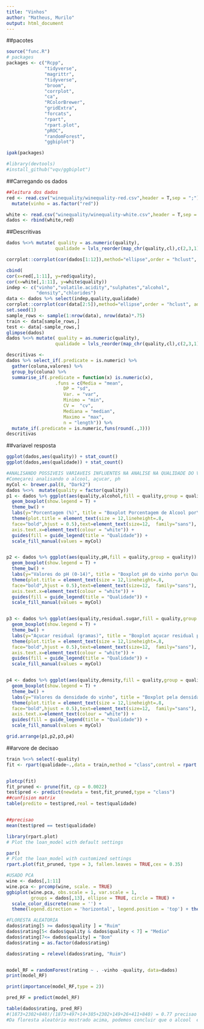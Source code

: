 ```yaml
---
title: "Vinhos"
author: "Matheus, Murilo"
output: html_document
---
```

##pacotes
```r
source("func.R")
# packages
packages <- c("Rcpp",
              "tidyverse",
              "magrittr",
              "tidyverse",
              "broom",
              "corrplot",
              "ca",
              "RColorBrewer",
              "gridExtra",
              "forcats",
              "rpart",
              "rpart.plot",
              "pROC",
              "randomForest",
              "ggbiplot")

ipak(packages)

#library(devtools)
#install_github("vqv/ggbiplot")
```

##Carregando os dados

```r
##leitura dos dados
red <- read.csv("winequality/winequality-red.csv",header = T,sep = ";") %>% 
  mutate(vinho = as.factor("red"))

white <- read.csv("winequality/winequality-white.csv",header = T,sep = ";") %>% mutate(vinho =as.factor("white"))
dados <- rbind(white,red)

```
##Descritivas

```r
dados %<>% mutate( quality = as.numeric(quality),
                  qualidade = lvls_reorder(map_chr(quality,cl),c(2,3,1)))

corrplot::corrplot(cor(dados[1:12]),method="ellipse",order = "hclust", addrect=NULL)

cbind(
cor(x=red[,1:11], y=red$quality),
cor(x=white[,1:11], y=white$quality))
indep <- c("vinho","volatile.acidity","sulphates","alcohol",
           "density","chlorides")
data <- dados %>% select(indep,quality,qualidade)
corrplot::corrplot(cor(data[2:5]),method="ellipse",order = "hclust", addrect=NULL)
set.seed(1)
sample_rows <- sample(1:nrow(data), nrow(data)*.75)
train <- data[sample_rows,]
test <- data[-sample_rows,]
glimpse(dados)
dados %<>% mutate( quality = as.numeric(quality),
                  qualidade = lvls_reorder(map_chr(quality,cl),c(2,3,1)))

descritivas <- 
dados %>% select_if(.predicate = is.numeric) %>% 
  gather(coluna,valores) %>% 
  group_by(coluna) %>% 
  summarise_if(.predicate = function(x) is.numeric(x),
                  .funs = c(Media = "mean",
                     DP = "sd",
                     Var. = "var",
                     Minimo = "min",
                     CV =  "cv",
                     Mediana = "median",
                     Maximo = "max",
                     n = "length")) %>% 
  mutate_if(.predicate = is.numeric,funs(round(.,3)))
descritivas

```

##variavel resposta

```r
ggplot(dados,aes(quality)) + stat_count()
ggplot(dados,aes(qualidade)) + stat_count()

```

```r
#ANALISANDO POSSIVEIS VARIAVEIS INFLUENTES NA ANALISE NA QUALIDADE DO VINHO
#Começarei analisando o alcool, açucar, ph
myCol <- brewer.pal(8, "Dark2")
dados %<>%  mutate(quality = factor(quality))
p1 <- dados %>% ggplot(aes(quality,alcohol,fill = quality,group = quality)) +
  geom_boxplot(show.legend = T) +
  theme_bw() +
  labs(y="Porcentagem (%)", title = "Boxplot Porcentagem de Alcool por\n Qualidade") +
  theme(plot.title = element_text(size = 12,lineheight=.8,  
  face="bold",hjust = 0.5),text=element_text(size=12,  family="sans"),
  axis.text.x=element_text(colour = "white")) +
  guides(fill = guide_legend(title = "Qualidade")) +
  scale_fill_manual(values = myCol) 


p2 <- dados %>% ggplot(aes(quality,pH,fill = quality,group = quality)) +
  geom_boxplot(show.legend = T) +
  theme_bw() +
  labs(y="Valores do pH (0-14)", title = "Boxplot pH do vinho por\n Qualidade") +
  theme(plot.title = element_text(size = 12,lineheight=.8,  
  face="bold",hjust = 0.5),text=element_text(size=12,  family="sans"),
  axis.text.x=element_text(colour = "white")) +
  guides(fill = guide_legend(title = "Qualidade")) +
  scale_fill_manual(values = myCol) 


p3 <- dados %>% ggplot(aes(quality,residual.sugar,fill = quality,group = quality)) +
  geom_boxplot(show.legend = T) +
  theme_bw() +
  labs(y="Açucar residual (gramas)", title = "Boxplot açucar residual por\n Qualidade") +
  theme(plot.title = element_text(size = 12,lineheight=.8,  
  face="bold",hjust = 0.5),text=element_text(size=12,  family="sans"),
  axis.text.x=element_text(colour = "white")) +
  guides(fill = guide_legend(title = "Qualidade")) +
  scale_fill_manual(values = myCol) 


p4 <- dados %>% ggplot(aes(quality,density,fill = quality,group = quality)) +
  geom_boxplot(show.legend = T) +
  theme_bw() +
  labs(y="Valores da densidade do vinho", title = "Boxplot pela densidade do vinho por\n Qualidade") +
  theme(plot.title = element_text(size = 12,lineheight=.8,  
  face="bold",hjust = 0.5),text=element_text(size=12,  family="sans"),
  axis.text.x=element_text(colour = "white")) +
  guides(fill = guide_legend(title = "Qualidade")) +
  scale_fill_manual(values = myCol) 

grid.arrange(p1,p2,p3,p4)
```

##arvore de decisao

```r
train %<>% select(-quality)
fit <- rpart(qualidade~.,data = train,method = "class",control = rpart.control(cp = 0))


plotcp(fit)
fit_pruned <- prune(fit, cp = 0.0022)
test$pred <- predict(newdata = test,fit_pruned,type = "class")
##cunfision matrix
table(predito = test$pred,real = test$qualidade)


##precisao
mean(test$pred == test$qualidade)

library(rpart.plot)
# Plot the loan_model with default settings

par()
# Plot the loan_model with customized settings
rpart.plot(fit_pruned, type = 3, fallen.leaves = TRUE,cex = 0.35)
```

```r
#USADO PCA
wine <- dados[,1:11]
wine.pca <- prcomp(wine, scale. = TRUE)
ggbiplot(wine.pca, obs.scale = 1, var.scale = 1,
         groups = dados[,13], ellipse = TRUE, circle = TRUE) +
  scale_color_discrete(name = '') +
  theme(legend.direction = 'horizontal', legend.position = 'top') + theme_bw()
```

```r
#FLORESTA ALEATORIA
dados$rating[5 >= dados$quality ] = "Ruim"
dados$rating[5< dados$quality & dados$quality < 7] = "Medio"
dados$rating[7<= dados$quality] = "Bom"
dados$rating = as.factor(dados$rating)

dados$rating = relevel(dados$rating, "Ruim")


model_RF = randomForest(rating ~ . -vinho -quality, data=dados)
print(model_RF) 

print(importance(model_RF,type = 2)) 

pred_RF = predict(model_RF)
```

```r
table(dados$rating, pred_RF)
#(1873+2302+840)/(1873+497+14+385+2302+149+26+411+840) = 0.77 precisao
#Da floresta aleatório mostrado acima, podemos concluir que o alcool  eh um fator importante que na qualidade do vinho (ruim, bom, medio). Além disso, o modelo tem apenas 23% de erro que significa que podemos prever com precisão de 77%.
```

